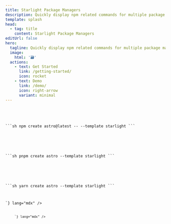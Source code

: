 ```yaml
---
title: Starlight Package Managers
description: Quickly display npm related commands for multiple package managers in your Starlight documentation site.
template: splash
head:
  - tag: title
    content: Starlight Package Managers
editUrl: false
hero:
  tagline: Quickly display npm related commands for multiple package managers in your Starlight documentation site.
  image:
    html: '🗃'
  actions:
    - text: Get Started
      link: /getting-started/
      icon: rocket
    - text: Demo
      link: /demo/
      icon: right-arrow
      variant: minimal
---
```



<CardGrid stagger>
  <Card title="Replace" icon="close">
    <Code code={`<Tabs>
<TabItem label="npm">

\`\`\`sh
npm create astro@latest -- --template starlight
\`\`\`

</TabItem>
<TabItem label="pnpm">

\`\`\`sh
pnpm create astro --template starlight
\`\`\`

</TabItem>
<TabItem label="Yarn">

\`\`\`sh
yarn create astro --template starlight
\`\`\`

</TabItem>
</Tabs>`} lang="mdx" />
  </Card>
  <Card title="By" icon="approve-check">
    <Code code={`<PackageManagers
  type="create"
  pkg="astro@latest"
  args="--template starlight"
/>`} lang="mdx" />
  </Card>
</CardGrid>
